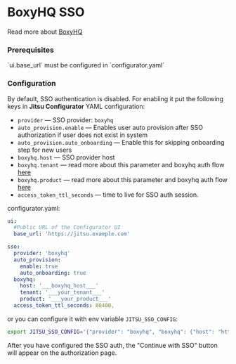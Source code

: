 # BoxyHQ SSO

Read more about [BoxyHQ](https://boxyhq.com/)

### Prerequisites

<Hint>
`ui.base_url` must be configured in `configurator.yaml`
</Hint>

### Configuration

By default, SSO authentication is disabled. For enabling it put the following keys in **Jitsu Configurator** YAML configuration:

* `provider` — SSO provider: `boxyhq`
* `auto_provision.enable` — Enables user auto provision after SSO authorization if user does not exist in system
* `auto_provision.auto_onboarding` — Enable this for skipping onboarding step for new users
* `boxyhq.host` — SSO provider host
* `boxyhq.tenant` — read more about this parameter and boxyhq auth flow [here](https://boxyhq.com/docs/jackson/saml-flow#3-oauth-20-flow)
* `boxyhq.product` — read more about this parameter and boxyhq auth flow [here](https://boxyhq.com/docs/jackson/saml-flow#3-oauth-20-flow)
* `access_token_ttl_seconds` — time to live for SSO auth session.

configurator.yaml:
```yaml
ui:
  #Public URL of the Configurator UI
  base_url: 'https://jitsu.example.com'

sso:
  provider: 'boxyhq'
  auto_provision:
    enable: true
    auto_onboarding: true
  boxyhq:
    host: '___boxyhq_host___'
    tenant: '___your_tenant___'
    product: '___your_product___'
  access_token_ttl_seconds: 86400,
```

or you can configure it with env variable `JITSU_SSO_CONFIG`:

```bash
export JITSU_SSO_CONFIG='{"provider": "boxyhq", "boxyhq": {"host": "https://boxyhq.com", "tenant": "boxyhq.com", "product": "jitsu"}, "access_token_ttl_seconds": 86400, "auto_provision": {"enable": true, "auto_onboarding": true}}'
```

After you have configured the SSO auth, the "Continue with SSO" button will appear on the authorization page.